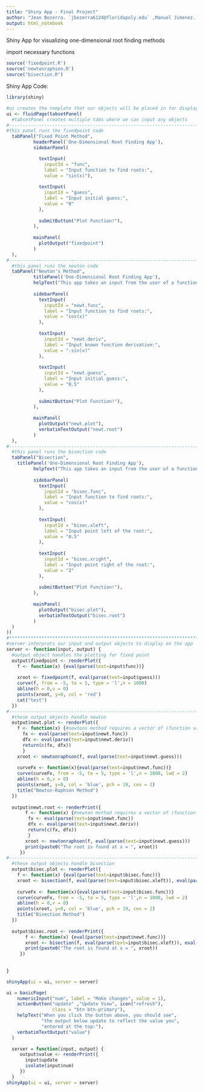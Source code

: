 ---
title: "Shiny App - Final Project"
author: "Jean Bezerra. `jbezerra6124@floridapoly.edu` ,Manuel Jimenez. `mjimenez9994@floridapoly.edu`"
output: html_notebook
---
Shiny App for visualizing one-dimensional root finding methods

import necessary functions
```{r}
source('fixedpoint.R')
source('newtonraphson.R')
source("bisection.R")
```


Shiny App Code:
```{r}
library(shiny)

#ui creates the template that our objects will be placed in for display
ui <- fluidPage(tabsetPanel(
  #tabsetPanel creates multiple tabs where we can input any objects 
#------------------------------------------------------------------------------------------------------------- 
#this panel runs the fixedpoint code
  tabPanel("Fixed Point Method",
          headerPanel('One-Dimensional Root Finding App'),
          sidebarPanel(

            textInput(
              inputId = "func", 
              label = "Input function to find roots:",
              value = "sin(x)"),
            
            textInput(
              inputId = "guess",
              label = "Input initial guess:",
              value = "0"
            ),
            
            submitButton("Plot Function!"),
          ),
  
          mainPanel(
            plotOutput("fixedpoint")
          )
  ),
#-------------------------------------------------------------------------------------------------------------   
  #this panel runs the newton code
  tabPanel("Newton's Method",
          titlePanel('One-Dimensional Root Finding App'),
          helpText("This app takes an input from the user of a function, its known derivative, and an initial point. It then displays the function graph and the point at which a root has been found, according to the initial guess."),
          
          sidebarPanel(
            textInput(
              inputId = "newt.func", 
              label = "Input function to find roots:",
              value = "cos(x)"
            ),
            
            textInput(
              inputId = "newt.deriv",
              label = "Input known function derivative:",
              value = "-sin(x)"
            ),
            
            textInput(
              inputId = "newt.guess",
              label = "Input initial guess:",
              value = "0.5"
            ),
            
            submitButton("Plot Function!"),
          ),
  
          mainPanel(
            plotOutput("newt.plot"),
            verbatimTextOutput("newt.root")
          ) 
  ),
#-------------------------------------------------------------------------------------------------------------   
  #this panel runs the bisection code
  tabPanel("Bisection",
    titlePanel('One-Dimensional Root Finding App'),
          helpText("This app takes an input from the user of a function of a single variable and two initial points. These points MUST bracket the desired root, and their function values must NOT have a positive product. It then displays the function graph and the point at which a root has been found, according to the initial points."),
          
          sidebarPanel(
            textInput(
              inputId = "bisec.func", 
              label = "Input function to find roots:",
              value = "cos(x)"
            ),
            
            textInput(
              inputId = "bisec.xleft",
              label = "Input point left of the root:",
              value = "0.5"
            ),
            
            textInput(
              inputId = "bisec.xright",
              label = "Input point right of the root:",
              value = "2"
            ),
            
            submitButton("Plot Function!"),
          ),
  
          mainPanel(
            plotOutput("bisec.plot"),
            verbatimTextOutput("bisec.root")
          ) 
  )
))
#*************************************************************************************************************
#server interprets our input and output objects to display on the app
server <- function(input, output) {
  #output object handles the plotting for fixed point
  output$fixedpoint <- renderPlot({
    f <- function(x) {eval(parse(text=input$func))}
    
    xroot <- fixedpoint(f, eval(parse(text=input$guess)))
    curve(f, from = -5, to = 5, type = 'l',n = 1000)
    abline(h = 0,v = 0)
    points(xroot, y=0, col = 'red')
    cat("test")
  })
#------------------------------------------------------------------------------------------------------------- 
  #these output objects handle newton
  output$newt.plot <- renderPlot({
    f <- function(x) {#newtons method requires a vector of (function value, derivative value)
      fx <- eval(parse(text=input$newt.func))
      dfx <- eval(parse(text=input$newt.deriv))
      return(c(fx, dfx))
      }
    xroot <- newtonraphson(f, eval(parse(text=input$newt.guess)))
    
    curveFx <- function(x){eval(parse(text=input$newt.func))}
    curve(curveFx, from = -5, to = 5, type = 'l',n = 1000, lwd = 2)
    abline(h = 0,v = 0)
    points(xroot, y=0, col = 'blue', pch = 19, cex = 2)
    title("Newton-Raphson Method")
  })
  
  output$newt.root <- renderPrint({ 
       f <- function(x) {#newton method requires a vector of (function value, derivative value)
        fx <- eval(parse(text=input$newt.func))
        dfx <- eval(parse(text=input$newt.deriv))
        return(c(fx, dfx))
        }
       xroot <- newtonraphson(f, eval(parse(text=input$newt.guess)))
       print(paste0("The root is found at x = ", xroot))
     })
#-------------------------------------------------------------------------------------------------------------
  #these output objects handle bisection
  output$bisec.plot <- renderPlot({
    f <- function(x) {eval(parse(text=input$bisec.func))}
    xroot <- bisection(f, eval(parse(text=input$bisec.xleft)), eval(parse(text=input$bisec.xright)))
    
    curveFx <- function(x){eval(parse(text=input$bisec.func))}
    curve(curveFx, from = -5, to = 5, type = 'l',n = 1000, lwd = 2)
    abline(h = 0,v = 0)
    points(xroot, y=0, col = 'blue', pch = 19, cex = 2)
    title("Bisection Method")
  })
  
  output$bisec.root <- renderPrint({ 
       f <- function(x) {eval(parse(text=input$newt.func))}
       xroot <- bisection(f, eval(parse(text=input$bisec.xleft)), eval(parse(text=input$bisec.xright)))
       print(paste0("The root is found at x = ", xroot))
     })
  
  
}

shinyApp(ui = ui, server = server)
```
```{r}
ui = basicPage(
    numericInput("num", label = "Make changes", value = 1),
    actionButton("update" ,"Update View", icon("refresh"),
                 class = "btn btn-primary"),
    helpText("When you click the button above, you should see",
             "the output below update to reflect the value you",
             "entered at the top:"),
    verbatimTextOutput("value")
  )

  server = function(input, output) {
     output$value <- renderPrint({ 
       input$update
       isolate(input$num)
     })
  }
shinyApp(ui = ui, server = server)
```


